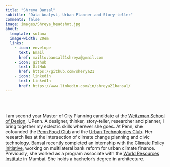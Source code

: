 ```yaml
---
title: "Shreya Bansal"
subtitle: "Data Analyst, Urban Planner and Story-teller"
comments: false
image: images/Shreya_headshot.jpg
about:
  template: solana
  image-width: 20em
  links:
    - icon: envelope
      text: Email
      href: mailto:bansal21shreya@gmail.com
    - icon: github
      text: GitHub
      href: https://github.com/sherya21
    - icon: linkedin
      text: LinkedIn
      href: https://www.linkedin.com/in/shreya21bansal/
---
```






<br>









</br>
I am second year Master of City Planning candidate at the [Weitzman School of Design](https://www.design.upenn.edu/graduate-admissions/people/shreya-bansal), UPenn. A designer, thinker, story-teller, researcher and planner, I bring together my eclectic skills wherever she goes. At Penn, she cofounded the [Penn Food Club](https://www.instagram.com/pennfoodclub/) and the [Urban Technologies Club](https://www.instagram.com/urbantechclub_penn/). Her research lies at the intersection of climate change planning and civic technology. Bansal recently completed an internship with the [Climate Policy Initiative](https://www.climatepolicyinitiative.org/), working on multilateral bank reform for urban climate finance. Previously, she worked as a program associate with the [World Resources Institute](https://wri-india.org/) in Mumbai. She holds a bachelor's degree in architecture.




